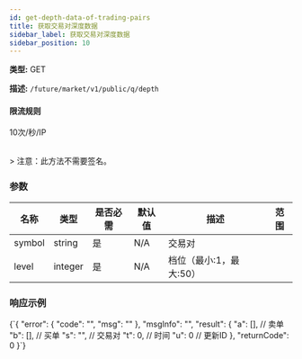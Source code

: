 ```yaml
---
id: get-depth-data-of-trading-pairs
title: 获取交易对深度数据
sidebar_label: 获取交易对深度数据
sidebar_position: 10
---
```


**类型:** GET

**描述:** `/future/market/v1/public/q/depth`

#### **限流规则**

10次/秒/IP

<br />> 注意：此方法不需要签名。

### 参数

| 名称   | 类型    | 是否必需 | 默认值 | 描述                 | 范围 |
| ------ | ------- | -------- | ------ | -------------------- | ---- |
| symbol | string  | 是       | N/A    | 交易对               |      |
| level  | integer | 是       | N/A    | 档位（最小:1，最大:50） |      |

### 响应示例


<CodeBlock language="json" title="Response">
  {`{
  "error": {
    "code": "",
    "msg": ""
  },
  "msgInfo": "",
  "result": {
    "a": [], // 卖单
    "b": [], // 买单
    "s": "", // 交易对
    "t": 0,  // 时间
    "u": 0   // 更新ID
  },
  "returnCode": 0
}`}
</CodeBlock>